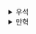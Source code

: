 <details>
  <summary>우석</summary>
  [데이터 지향 프로그래밍 - 4장 상태 관리](https://egg528.tistory.com/5)
</details><details>
  <summary>만혁</summary>
  ## 상태 관리 - 시간 여행




DOP 에서는 상태를 바로 갱신하는 대신, 시스템 데이터의 여러 버전을 유지한다.

특정 시점에 시스템 상태는 버전의 시스템 데이터를 참조한다.


> 원리-3 데이터는 불변 이다.



불변 데이터는 구조적 공유(structural sharing) 이라고 부르는 기법 덕분에

연산과 메모리 모두의 측면에서 효율적이다.


DOP 에서 변경은 두 단계로 나뉜다.

- 연산 단계(caculation phase) 에서는 시스템 데이터의 차기 버전을 산출한다.
- 반영 단계(commit phase) 에서는 시스템 상태가 연산 단계에서 연산된 시스템 데이터의 차기 버전을 참조하도록 이동시킨다.


두 단계를 구분하면 시스템에서 상태를 갖는 부분을 최소로 줄일 수 있다.


변경에서 반영 단계의 코드에만 상태가 있고, 연산 단계의 코드는 무 상태이며 조회 코드와 비슷하게

범용 함수로 만들어진다.


반영 단계의 구현은 모든 변경 작업에 공통적으로 쓰일 수 있다. 

따라서 반영 단계 내에서는 상태가 언제나 유효한 버전의 시스템 데이터를 참조한다고 보장할 수 있다.

이 상태 관리 방식의 또 다른 이점은 시스템 데이터의 이전 버전 이력을 추적할 수 있다.

또한 간단히 이전 상태로 시스템을 복원할 수 있다.


|단계|역할|상태|구현|
|:---|---|:---|:---|
|연산|시스템 데이터의 차기 버전을 연산|무상태|개별적|
|반영|시스템 상태를 차기 버전으로 이동|상태 처리|공통적|


> 이 장에서는 동시에 변경이 일어나지 않는다고 가정한다. 동시성 제어는 다음장에서~!


### 4.1 다중 버전 시스템 데이터


DOP 에서는 깃 같은 버전 관리 시스템이 하는것과 비슷하게 다중 상태 방식을 활용한다.

데이터는 불변이지만 데이터를 참조하는 상태는 변경 가능하다.


### 4.2 구조적 공유

구조적 공유는 불변 데이터의 신규 버전을 효율적으로 생성할 수 있게 한다.


로대시 함수는 기본적으로 불변이 아니기 때문에 FP 모듈을 사용해야 한다.


기본 함수와 불변 함수(FP 모듈)의 시그니처는 다르기 때문에 아래와 같은 설정을 해줘야한다


```js
_ = fp.conver({
    "cap": false, 
    "curry": false, 
    "fixed": false, 
    "immutable": true, 
    "rearg": false 
})
```


왓치맨의 출판연도 정보경로를 사용하여 출판 연도를 변경하는 방법

```js
// _.set 을 불변 함수로 사용
const nextLibrarydta = _.set(
    libraryData,
    ["catalog", "booksBylsbn", "978-1779501127","publicationYear" ],
    1986
)
```


```js
// 회원을 추가하는 변경 코드
UserManagement.addMember = (userManagement, member) => {
    const email = get(member, "email");
    const infoPath = ["membersByEmail", email];
    if(_.has(userManagement, infoPath)) { 
        throw "회원이 이미 존재함. "; 
    }
    const nextUserManagement = _.set(
        userManagement // 새 회원이 포함된 새 userManagement 버전을 생성한다
        infoPath, 
        member
    );
    return nextUserManagement;
};

Library.addMember = (library, member) => {
    const currentUserManagement = _.get(library, "userManagement");
    const nextUserManagement = UserManagement.addMember(
        currentUserManagement,
        member
    );
    const nextLibrary = _.set(
        library,
        "userManagement",
        nextUserManagement // 새 userManagement 버전을 포함하는 library 의 새 버전을 생성한다
    ); 
    
    return nextLibrary; 
}
```


### 4.3 구조적 공유 구현


```js
function setImmutable(map, path, v) {
    let modifiedNode = v;
    const k = path[0];
    const restOfPath = path.slice(1);
    if (restOfPath.length > 0) {
        modifiedNode = setImmutable(map[k], restOfPath, v);
    }
    const res = Object.assign({}, map); // shallow clone
    res[k] = modifiedNode;
    return res;
}
```


### 4.4 데이터 안정성

두 버전이 공유하는 일부 데이터를 수정하면 어떻게 될까?

```js
// 두 버전이 공유하는 데이터 수정
const books = {
    "978-1779501127": {
        "isbn": "978-1779501127",
        "title": "Watchmen",
        "publicationYear": 1987,
        "authorlds": ["alan-moore","dave-gibbons"]
    }
}
const nextBooks = _.set(books, ["978-1779501127", "publicationYear"], 1986);
console.log("before : ", nextBooks["978-1779501127"]["authorIds"][1]);

books["978-1779501127"]["authorIds"][1] = "dave-chester-gibbons";
console.log("after : ", nextBooks["978-1779501127"]["authorIds"][1])

// -> before : dave-gibbons
// -> after : dave-chester-gibbons
```

모든 데이터 조작은 불변 함수로 처리되어야 한다. 해시맵에서 제공되는 값 설정 함수를 사용해서는 안된다

개발자가 실수하지 않게 시스템을 보호하는 방법으로는 자료구조 수준에서 보장할 수 있는데

이것을 `영속 자료 구조`라고 말한다.

> 영속 자료구조는 데이터 수준에서 불변적이고 실수로라도 데이터를 변경할 방법이 없다

영속 자료 구조를 지원하는 라이브러리로는

js -> immutable.js

java -> paguro


영속 자료구조의 단점은 언어의 기본 자료구조가 아니라는 것.

기본 자료구조를 영속 자료구조로 변환하거나 그 반대의 작업이 필요하다.


재미로라면 불변 함수를 사용하고 제품을 만들거라면 영속 자료구조를 사용하는게 좋다.


클로저는 기본 자료가 불변이다 

### 4.5 변경의 반영 단계

연산 단계는 시스템의 어떤 것도 바꾸지 않는다는 측면에서 무상태다.

이제 반영 단계에서 상태를 어떻게 변경하는지 알아보자.


`Library.addMember` 함수는 추가된 회원을 포함한 도서관의 새로운 상태를 반환한다.

하지만 도서관의 현 상태는 아무런 영향 없이 그대로 유지된다.


```js
// 시스템 상태를 새 버전으로 이동시키는 반영 단계
Library.addMember = (library, member) => {
    const currentUserManagement = _.get(library, "userManagement");
    const nextUserManagement = UserManagement.addMember(currentUserManagement, member);
    const nextLibrary = _.set(library, "userManagement", nextUserManagement);
    return nextLibrary;
};
```


Library.addMember 는 데이터를 연산할 뿐이고 무상태이다.

상태는 반영 단계에서 시스템 상태가 참조하는 상태 버전을 바꾸면서 갱신된다.

#### 회원을 시스템에 추가할 때 일어나는 일

1. 연산 단계에서는 회원이 둘인 상태의 버전을 생성한다.
2. 반영 단계 전 시스템 상태는 회원이 하나인 상태의 버전을 참조.
3. 반영 단계의 책임은 이 시스템 상태를 이동시켜 회원이 둘인 상태 버전을 참조하도록 만드는 것


System 클래스는 상태를 가진 싱글턴 클래스이고 변경을 구현한다.

SystemState는 상태를 가진 싱글턴 클래스이고 시스템 상태를 관리한다.


```js
class System {
    addMember(member) {
        const previous = SystemState.get();

        const next = Library.addMember(previous, member);
        SystemState.commit(previous, next);
    }
}

class SystemState {
    systemState;
 
    get() {
        return this.systemState;
    }

    commit(previous, next) {
        this.systemState = next;
    }
}
```


> 연산 단계에는 상태가 없고 반영 단계에는 상태가 있다.



### 4.6 시스템 상태 무결성 보장

OOP 에서는 데이터와 메서드가 같은 클래스에 속하고 그 메서드로만 데이터를 조작한다.

따라서 클래스 내부 상태가 다른 클래스 때문에 오염되는것을 막는다.


#### 상태가 유효하지 않게 되는 예시

어떤 코드가 회원에게 대출된 도서 항목을 추가하려고 변경하고자 한다.

하지만 장서 목록에는 대출된 것으로 표시하지 않는다면 시스템 데이터는 오염된다.



DOP 에서는 여러 클래스에 유효성 확인 역할을 분산하는 대신 전체 시스템 수준에서

데이터 무결성을 보장하는 장점이 있다.

반영 단계의 코드가 모든 변경에 공통적으로 관여하기 때문에 중앙에서 유효성을 확인할 수 있게 된다.


```js
// 데이터 유효성 확인이 추가된 반영 단계
System.commit = (previous, next) => {
    if(!SystemValidity.validate(previous, next)) {
        throw "유효하지 않은 시스템 데이터로 변경하려고 했음";
    }
    this.systemData = next;
}
```


### 4.7 이전 상태 복원

메모리 사용의 증가 없이 데이터의 모든 버전 이력을 계속 보존할 수 있다.

즉 보존하던 이력을 사용하면 이전 상태로 되돌릴 수 있다.


취소(되돌리기) 기능을 구현하려면 SystemState 클래스가 두 시스템 데이터를 참조해야 한다.

```js
// 취소 기능이 추가된 SystemState 
class SystemState {
    systemData; // 현재 시스템 상태를 참조
    previousSystemData; // 과거 시스템 데이터 상태를 참조
 
    get() {
        return this.systemData;
    }

    commit(previous, next) {
        const systemDataBeforeUpdate = this.systemData;
        if(!Consistency.validate(previous, next)) {
            throw "유효하지 않은 시스템 데이터로 변경하려고 했음";
        }

        this.systemData = next;
        this.previousSystemData = systemDataBeforeUpdate;
    }

    undoLastMutation() {
        this.systemData = this.previousSystemData;
    }
}

```
</details>
